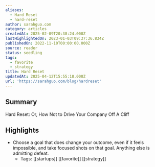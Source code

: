 ```yaml
---
aliases:
  - Hard Reset
  - hard-reset
author: sarahguo.com
category: articles
createdAt: 2025-02-09T20:38:24.000Z
lastHighlightedOn: 2023-01-03T09:37:36.834Z
publishedOn: 2022-11-10T00:00:00.000Z
source: reader
status: seedling
tags:
  - favorite
  - strategy
title: Hard Reset
updatedAt: 2025-04-12T15:55:18.000Z
url: 'https://sarahguo.com/blog/hardreset'
---
```

## Summary

Hard Reset: Or, How Not to Drive Your Company Off A Cliff

## Highlights

- Choose a goal that does change your outcome, even if it feels impossible, and take focused shots on that goal. Anything else is admitting defeat.
    - Tags: [[startups]] [[favorite]] [[strategy]]
